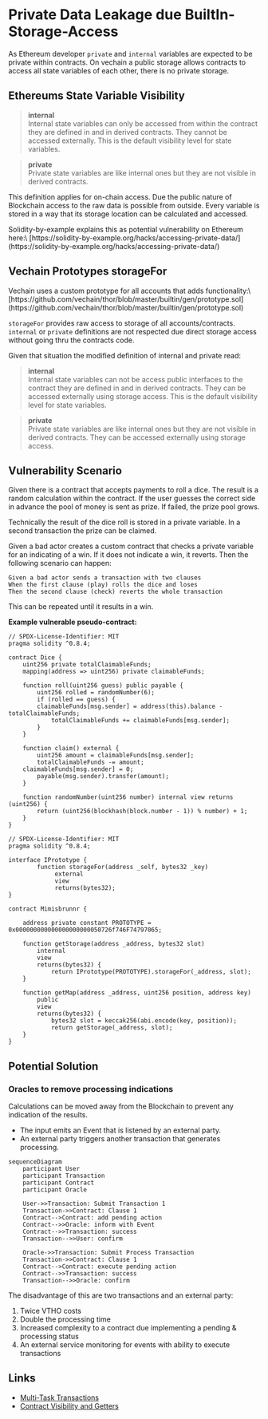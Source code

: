 
# Private Data Leakage due BuiltIn-Storage-Access

As Ethereum developer `private` and `internal` variables are expected to be private within contracts. On vechain a public storage allows contracts to access all state variables of each other, there is no private storage.

## Ethereums State Variable Visibility

> **internal**  
> Internal state variables can only be accessed from within the contract they are defined in and in derived contracts. They cannot be accessed externally. This is the default visibility level for state variables.

> **private**  
> Private state variables are like internal ones but they are not visible in derived contracts.

This definition applies for on-chain access. Due the public nature of Blockchain access to the raw data is possible from outside. Every variable is stored in a way that its storage location can be calculated and accessed.

<Callout type="info">
Solidity-by-example explains this as potential vulnerability on Ethereum here:\
[https://solidity-by-example.org/hacks/accessing-private-data/](https://solidity-by-example.org/hacks/accessing-private-data/)
</Callout>

## Vechain Prototypes storageFor

<Callout type="warning">
Vechain uses a custom prototype for all accounts that adds functionality:\
[https://github.com/vechain/thor/blob/master/builtin/gen/prototype.sol](https://github.com/vechain/thor/blob/master/builtin/gen/prototype.sol)
</Callout>

`storageFor` provides raw access to storage of all accounts/contracts. `internal` or `private` definitions are not respected due direct storage access without going thru the contracts code.

Given that situation the modified definition of internal and private read:

> **internal**  
> Internal state variables can not be access public interfaces to the contract they are defined in and in derived contracts. They can be accessed externally using storage access. This is the default visibility level for state variables.

> **private**  
> Private state variables are like internal ones but they are not visible in derived contracts. They can be accessed externally using storage access.

## Vulnerability Scenario

Given there is a contract that accepts payments to roll a dice. The result is a random calculation within the contract. If the user guesses the correct side in advance the pool of money is sent as prize. If failed, the prize pool grows.

Technically the result of the dice roll is stored in a private variable. In a second transaction the prize can be claimed.

Given a bad actor creates a custom contract that checks a private variable for an indicating of a win. If it does not indicate a win, it reverts. Then the following scenario can happen:

```gherkin
Given a bad actor sends a transaction with two clauses  
When the first clause (play) rolls the dice and loses  
Then the second clause (check) reverts the whole transaction  
```

This can be repeated until it results in a win.

**Example vulnerable pseudo-contract:**

```solidity filename="dice.sol"
// SPDX-License-Identifier: MIT
pragma solidity ^0.8.4;

contract Dice {
    uint256 private totalClaimableFunds;
    mapping(address => uint256) private claimableFunds;
		
    function roll(uint256 guess) public payable {
        uint256 rolled = randomNumber(6);
        if (rolled == guess) {
	    claimableFunds[msg.sender] = address(this).balance - totalClaimableFunds;
            totalClaimableFunds += claimableFunds[msg.sender];
        }
    }

    function claim() external {
        uint256 amount = claimableFunds[msg.sender];
        totalClaimableFunds -= amount;
	claimableFunds[msg.sender] = 0;
        payable(msg.sender).transfer(amount);
    }

    function randomNumber(uint256 number) internal view returns (uint256) {
        return (uint256(blockhash(block.number - 1)) % number) + 1;
    }
}
```

```solidity filename="attack.sol"
// SPDX-License-Identifier: MIT
pragma solidity ^0.8.4;

interface IPrototype {
        function storageFor(address _self, bytes32 _key)
             external 
             view 
             returns(bytes32);
}

contract Mimisbrunnr {

    address private constant PROTOTYPE = 0x000000000000000000000050726f746F74797065;

    function getStorage(address _address, bytes32 slot) 
        internal 
        view 
        returns(bytes32) {
            return IPrototype(PROTOTYPE).storageFor(_address, slot);
    }

    function getMap(address _address, uint256 position, address key) 
        public 
        view 
        returns(bytes32) {
            bytes32 slot = keccak256(abi.encode(key, position));
            return getStorage(_address, slot);
    }
}
```

## Potential Solution

### Oracles to remove processing indications

Calculations can be moved away from the Blockchain to prevent any indication of the results.

* The input emits an Event that is listened by an external party.
* An external party triggers another transaction that generates processing.

```mermaid
sequenceDiagram
    participant User
    participant Transaction
    participant Contract
    participant Oracle
    
    User->>Transaction: Submit Transaction 1
    Transaction->>Contract: Clause 1
    Contract-->Contract: add pending action
    Contract-->>Oracle: inform with Event
    Contract-->>Transaction: success
    Transaction-->>User: confirm

    Oracle->>Transaction: Submit Process Transaction
    Transaction->>Contract: Clause 1
    Contract-->Contract: execute pending action
    Contract-->>Transaction: success
    Transaction-->>Oracle: confirm
```

The disadvantage of this are two transactions and an external party:

1. Twice VTHO costs
2. Double the processing time
3. Increased complexity to a contract due implementing a pending & processing status
4. An external service monitoring for events with ability to execute transactions

## Links

* [Multi-Task Transactions](https://docs.vechain.org/thor/learn/transaction-model.html#clauses)
* [Contract Visibility and Getters](https://docs.soliditylang.org/en/latest/contracts.html#visibility-and-getters)